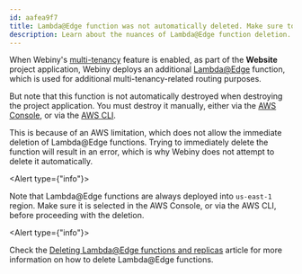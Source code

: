 ```yaml
---
id: aafea9f7
title: Lambda@Edge function was not automatically deleted. Make sure to delete it manually.
description: Learn about the nuances of Lambda@Edge function deletion.
---
```


When Webiny's [multi-tenancy](/docs/enterprise/multi-tenancy) feature is enabled, as part of the **Website** project application, Webiny deploys an additional [Lambda@Edge](https://aws.amazon.com/lambda/edge/) function, which is used for additional multi-tenancy-related routing purposes.

But note that this function is not automatically destroyed when destroying the project application. You must destroy it manually, either via the [AWS Console](https://aws.amazon.com/console/), or via the [AWS CLI](https://aws.amazon.com/cli/).

This is because of an AWS limitation, which does not allow the immediate deletion of Lambda@Edge functions. Trying to immediately delete the function will result in an error, which is why Webiny does not attempt to delete it automatically.

<Alert type={"info"}>

Note that Lambda@Edge functions are always deployed into `us-east-1` region. Make sure it is selected in the AWS Console, or via the AWS CLI, before proceeding with the deletion.

</Alert>

<Alert type={"info"}>

Check the [Deleting Lambda@Edge functions and replicas](https://docs.aws.amazon.com/AmazonCloudFront/latest/DeveloperGuide/lambda-edge-delete-replicas.html) article for more information on how to delete Lambda@Edge functions.

</Alert>
